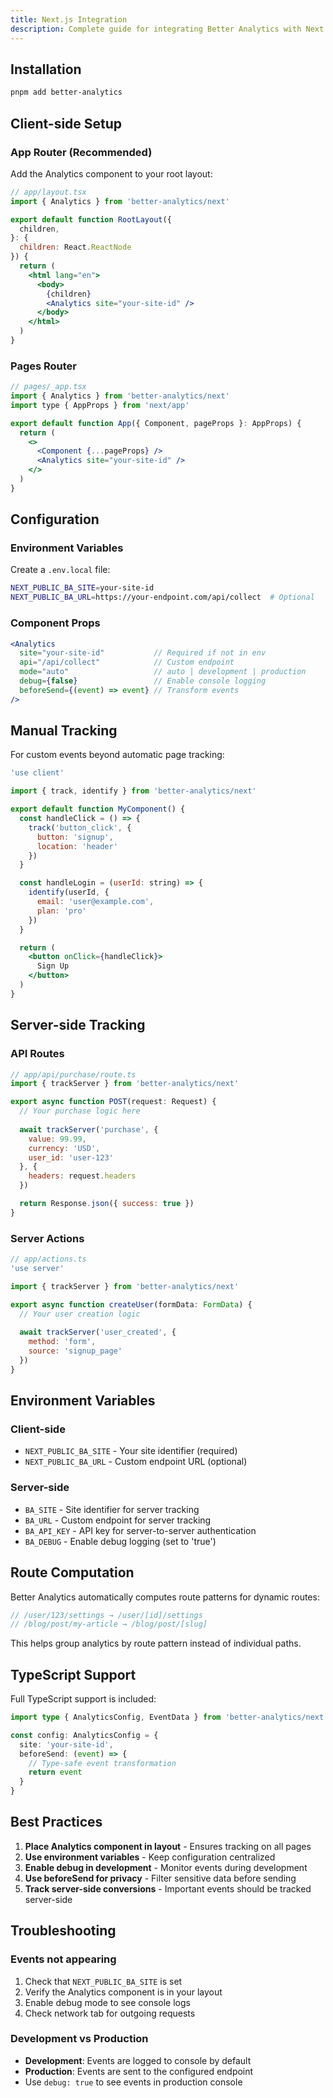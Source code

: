 ```yaml
---
title: Next.js Integration
description: Complete guide for integrating Better Analytics with Next.js applications
---
```


## Installation

```bash
pnpm add better-analytics
```

## Client-side Setup

### App Router (Recommended)

Add the Analytics component to your root layout:

```jsx
// app/layout.tsx
import { Analytics } from 'better-analytics/next'

export default function RootLayout({
  children,
}: {
  children: React.ReactNode
}) {
  return (
    <html lang="en">
      <body>
        {children}
        <Analytics site="your-site-id" />
      </body>
    </html>
  )
}
```

### Pages Router

```jsx
// pages/_app.tsx
import { Analytics } from 'better-analytics/next'
import type { AppProps } from 'next/app'

export default function App({ Component, pageProps }: AppProps) {
  return (
    <>
      <Component {...pageProps} />
      <Analytics site="your-site-id" />
    </>
  )
}
```

## Configuration

### Environment Variables

Create a `.env.local` file:

```bash
NEXT_PUBLIC_BA_SITE=your-site-id
NEXT_PUBLIC_BA_URL=https://your-endpoint.com/api/collect  # Optional
```

### Component Props

```jsx
<Analytics
  site="your-site-id"           // Required if not in env
  api="/api/collect"            // Custom endpoint
  mode="auto"                   // auto | development | production
  debug={false}                 // Enable console logging
  beforeSend={(event) => event} // Transform events
/>
```

## Manual Tracking

For custom events beyond automatic page tracking:

```jsx
'use client'

import { track, identify } from 'better-analytics/next'

export default function MyComponent() {
  const handleClick = () => {
    track('button_click', {
      button: 'signup',
      location: 'header'
    })
  }

  const handleLogin = (userId: string) => {
    identify(userId, {
      email: 'user@example.com',
      plan: 'pro'
    })
  }

  return (
    <button onClick={handleClick}>
      Sign Up
    </button>
  )
}
```

## Server-side Tracking

### API Routes

```javascript
// app/api/purchase/route.ts
import { trackServer } from 'better-analytics/next'

export async function POST(request: Request) {
  // Your purchase logic here
  
  await trackServer('purchase', {
    value: 99.99,
    currency: 'USD',
    user_id: 'user-123'
  }, {
    headers: request.headers
  })

  return Response.json({ success: true })
}
```

### Server Actions

```javascript
// app/actions.ts
'use server'

import { trackServer } from 'better-analytics/next'

export async function createUser(formData: FormData) {
  // Your user creation logic
  
  await trackServer('user_created', {
    method: 'form',
    source: 'signup_page'
  })
}
```

## Environment Variables

### Client-side

- `NEXT_PUBLIC_BA_SITE` - Your site identifier (required)
- `NEXT_PUBLIC_BA_URL` - Custom endpoint URL (optional)

### Server-side

- `BA_SITE` - Site identifier for server tracking
- `BA_URL` - Custom endpoint for server tracking
- `BA_API_KEY` - API key for server-to-server authentication
- `BA_DEBUG` - Enable debug logging (set to 'true')

## Route Computation

Better Analytics automatically computes route patterns for dynamic routes:

```javascript
// /user/123/settings → /user/[id]/settings
// /blog/post/my-article → /blog/post/[slug]
```

This helps group analytics by route pattern instead of individual paths.

## TypeScript Support

Full TypeScript support is included:

```typescript
import type { AnalyticsConfig, EventData } from 'better-analytics/next'

const config: AnalyticsConfig = {
  site: 'your-site-id',
  beforeSend: (event) => {
    // Type-safe event transformation
    return event
  }
}
```

## Best Practices

1. **Place Analytics component in layout** - Ensures tracking on all pages
2. **Use environment variables** - Keep configuration centralized
3. **Enable debug in development** - Monitor events during development
4. **Use beforeSend for privacy** - Filter sensitive data before sending
5. **Track server-side conversions** - Important events should be tracked server-side

## Troubleshooting

### Events not appearing

1. Check that `NEXT_PUBLIC_BA_SITE` is set
2. Verify the Analytics component is in your layout
3. Enable debug mode to see console logs
4. Check network tab for outgoing requests

### Development vs Production

- **Development**: Events are logged to console by default
- **Production**: Events are sent to the configured endpoint
- Use `debug: true` to see events in production console 